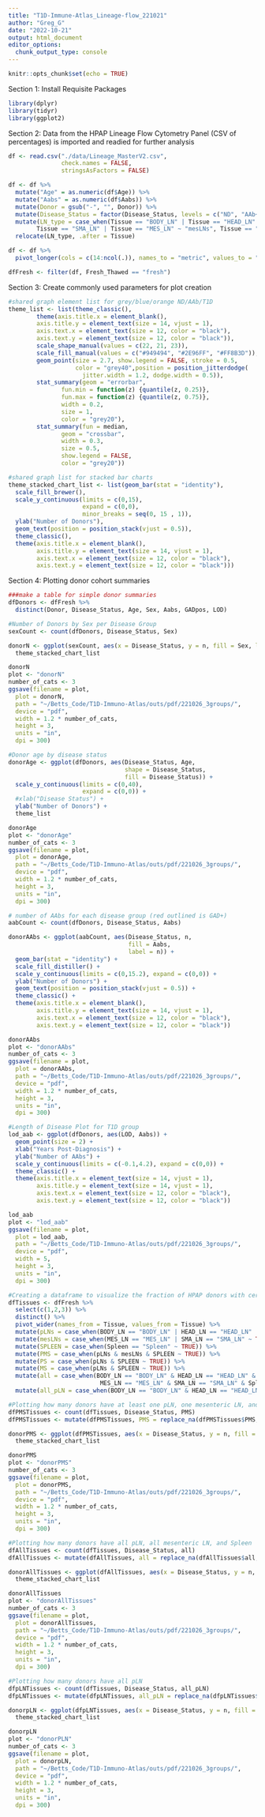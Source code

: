 ```yaml
---
title: "T1D-Immune-Atlas_Lineage-flow_221021"
author: "Greg_G"
date: "2022-10-21"
output: html_document
editor_options: 
  chunk_output_type: console
---
```


```r
knitr::opts_chunk$set(echo = TRUE)
```

Section 1: Install Requisite Packages
```r
library(dplyr)
library(tidyr)
library(ggplot2)
```

Section 2: Data from the HPAP Lineage Flow Cytometry Panel (CSV of percentages) is imported and readied for further analysis
```r
df <- read.csv("./data/Lineage_MasterV2.csv", 
               check.names = FALSE,
               stringsAsFactors = FALSE)

df <- df %>%
  mutate("Age" = as.numeric(df$Age)) %>%
  mutate("Aabs" = as.numeric(df$Aabs)) %>%
  mutate(Donor = gsub("-", "", Donor)) %>%
  mutate(Disease_Status = factor(Disease_Status, levels = c("ND", "AAb+", "T1D"))) %>%
  mutate(LN_type = case_when(Tissue == "BODY_LN" | Tissue == "HEAD_LN" | Tissue == "Tail_LN" ~ "pLNs",
        Tissue == "SMA_LN" | Tissue == "MES_LN" ~ "mesLNs", Tissue == "Spleen" ~ "Spleen")) %>%
  relocate(LN_type, .after = Tissue)

df <- df %>%
  pivot_longer(cols = c(14:ncol(.)), names_to = "metric", values_to = "percent")

dfFresh <- filter(df, Fresh_Thawed == "fresh")
```

Section 3: Create commonly used parameters for plot creation
```r
#shared graph element list for grey/blue/orange ND/AAb/T1D
theme_list <- list(theme_classic(),
        theme(axis.title.x = element_blank(),
        axis.title.y = element_text(size = 14, vjust = 1),
        axis.text.x = element_text(size = 12, color = "black"),
        axis.text.y = element_text(size = 12, color = "black")),
        scale_shape_manual(values = c(22, 21, 23)),
        scale_fill_manual(values = c("#949494", "#2E96FF", "#FF8B3D")),
        geom_point(size = 2.7, show.legend = FALSE, stroke = 0.5, 
                   color = "grey40",position = position_jitterdodge(
                     jitter.width = 1.2, dodge.width = 0.5)),
        stat_summary(geom = "errorbar",
               fun.min = function(z) {quantile(z, 0.25)},
               fun.max = function(z) {quantile(z, 0.75)},
               width = 0.2,
               size = 1,
               color = "grey20"),
        stat_summary(fun = median,
               geom = "crossbar",
               width = 0.3,
               size = 0.5,
               show.legend = FALSE,
               color = "grey20"))

#shared graph list for stacked bar charts
theme_stacked_chart_list <- list(geom_bar(stat = "identity"), 
  scale_fill_brewer(),
  scale_y_continuous(limits = c(0,15),
                     expand = c(0,0),
                     minor_breaks = seq(0, 15 , 1)),
  ylab("Number of Donors"),
  geom_text(position = position_stack(vjust = 0.5)),
  theme_classic(),
  theme(axis.title.x = element_blank(),
        axis.title.y = element_text(size = 14, vjust = 1),
        axis.text.x = element_text(size = 12, color = "black"),
        axis.text.y = element_text(size = 12, color = "black")))
```

Section 4: Plotting donor cohort summaries
```r
###make a table for simple donor summaries
dfDonors <- dfFresh %>%
  distinct(Donor, Disease_Status, Age, Sex, Aabs, GADpos, LOD)

#Number of Donors by Sex per Disease Group
sexCount <- count(dfDonors, Disease_Status, Sex)

donorN <- ggplot(sexCount, aes(x = Disease_Status, y = n, fill = Sex, label = n)) +
  theme_stacked_chart_list

donorN
plot <- "donorN"
number_of_cats <- 3
ggsave(filename = plot,
  plot = donorN,
  path = "~/Betts_Code/T1D-Immuno-Atlas/outs/pdf/221026_3groups/",
  device = "pdf",
  width = 1.2 * number_of_cats,
  height = 3,
  units = "in",
  dpi = 300)

#Donor age by disease status
donorAge <- ggplot(dfDonors, aes(Disease_Status, Age, 
                                 shape = Disease_Status, 
                                 fill = Disease_Status)) +
  scale_y_continuous(limits = c(0,40),
                     expand = c(0,0)) +
  #xlab("Disease Status") +
  ylab("Number of Donors") +
  theme_list

donorAge
plot <- "donorAge"
number_of_cats <- 3
ggsave(filename = plot,
  plot = donorAge,
  path = "~/Betts_Code/T1D-Immuno-Atlas/outs/pdf/221026_3groups/",
  device = "pdf",
  width = 1.2 * number_of_cats,
  height = 3,
  units = "in",
  dpi = 300)

# number of AAbs for each disease group (red outlined is GAD+)
aabCount <- count(dfDonors, Disease_Status, Aabs)

donorAAbs <- ggplot(aabCount, aes(Disease_Status, n,
                                  fill = Aabs,
                                  label = n)) +
  geom_bar(stat = "identity") +
  scale_fill_distiller() +
  scale_y_continuous(limits = c(0,15.2), expand = c(0,0)) +
  ylab("Number of Donors") +
  geom_text(position = position_stack(vjust = 0.5)) +
  theme_classic() +
  theme(axis.title.x = element_blank(),
        axis.title.y = element_text(size = 14, vjust = 1),
        axis.text.x = element_text(size = 12, color = "black"),
        axis.text.y = element_text(size = 12, color = "black"))

donorAAbs
plot <- "donorAAbs"
number_of_cats <- 3
ggsave(filename = plot,
  plot = donorAAbs,
  path = "~/Betts_Code/T1D-Immuno-Atlas/outs/pdf/221026_3groups/",
  device = "pdf",
  width = 1.2 * number_of_cats,
  height = 3,
  units = "in",
  dpi = 300)

#Length of Disease Plot for T1D group
lod_aab <- ggplot(dfDonors, aes(LOD, Aabs)) +
  geom_point(size = 2) +
  xlab("Years Post-Diagnosis") +
  ylab("Number of AAbs") +
  scale_y_continuous(limits = c(-0.1,4.2), expand = c(0,0)) +
  theme_classic() +
  theme(axis.title.x = element_text(size = 14, vjust = 1),
        axis.title.y = element_text(size = 14, vjust = 1),
        axis.text.x = element_text(size = 12, color = "black"),
        axis.text.y = element_text(size = 12, color = "black"))

lod_aab
plot <- "lod_aab"
ggsave(filename = plot,
  plot = lod_aab,
  path = "~/Betts_Code/T1D-Immuno-Atlas/outs/pdf/221026_3groups/",
  device = "pdf",
  width = 5,
  height = 3,
  units = "in",
  dpi = 300)

#Creating a dataframe to visualize the fraction of HPAP donors with certain tissue samples
dfTissues <- dfFresh %>%
  select(c(1,2,3)) %>%
  distinct() %>%
  pivot_wider(names_from = Tissue, values_from = Tissue) %>%
  mutate(pLNs = case_when(BODY_LN == "BODY_LN" | HEAD_LN == "HEAD_LN" | Tail_LN == "Tail_LN" ~ TRUE)) %>%
  mutate(mesLNs = case_when(MES_LN == "MES_LN" | SMA_LN == "SMA_LN" ~ TRUE)) %>%
  mutate(SPLEEN = case_when(Spleen == "Spleen" ~ TRUE)) %>%
  mutate(PMS = case_when(pLNs & mesLNs & SPLEEN ~ TRUE)) %>%
  mutate(PS = case_when(pLNs & SPLEEN ~ TRUE)) %>%
  mutate(MS = case_when(pLNs & SPLEEN ~ TRUE)) %>%
  mutate(all = case_when(BODY_LN == "BODY_LN" & HEAD_LN == "HEAD_LN" & Tail_LN == "Tail_LN" &
                          MES_LN == "MES_LN" & SMA_LN == "SMA_LN" & Spleen == "Spleen" ~ TRUE)) %>%
  mutate(all_pLN = case_when(BODY_LN == "BODY_LN" & HEAD_LN == "HEAD_LN" & Tail_LN == "Tail_LN" ~ TRUE))

#Plotting how many donors have at least one pLN, one mesenteric LN, and Spleen
dfPMSTissues <- count(dfTissues, Disease_Status, PMS)
dfPMSTissues <- mutate(dfPMSTissues, PMS = replace_na(dfPMSTissues$PMS, FALSE))

donorPMS <- ggplot(dfPMSTissues, aes(x = Disease_Status, y = n, fill = PMS, label = n)) +
  theme_stacked_chart_list

donorPMS
plot <- "donorPMS"
number_of_cats <- 3
ggsave(filename = plot,
  plot = donorPMS,
  path = "~/Betts_Code/T1D-Immuno-Atlas/outs/pdf/221026_3groups/",
  device = "pdf",
  width = 1.2 * number_of_cats,
  height = 3,
  units = "in",
  dpi = 300)

#Plotting how many donors have all pLN, all mesenteric LN, and Spleen
dfAllTissues <- count(dfTissues, Disease_Status, all)
dfAllTissues <- mutate(dfAllTissues, all = replace_na(dfAllTissues$all, FALSE))

donorAllTissues <- ggplot(dfAllTissues, aes(x = Disease_Status, y = n, fill = all, label = n)) +
  theme_stacked_chart_list

donorAllTissues
plot <- "donorAllTissues"
number_of_cats <- 3
ggsave(filename = plot,
  plot = donorAllTissues,
  path = "~/Betts_Code/T1D-Immuno-Atlas/outs/pdf/221026_3groups/",
  device = "pdf",
  width = 1.2 * number_of_cats,
  height = 3,
  units = "in",
  dpi = 300)

#Plotting how many donors have all pLN
dfpLNTissues <- count(dfTissues, Disease_Status, all_pLN)
dfpLNTissues <- mutate(dfpLNTissues, all_pLN = replace_na(dfpLNTissues$all_pLN, FALSE))

donorpLN <- ggplot(dfpLNTissues, aes(x = Disease_Status, y = n, fill = all_pLN, label = n)) +
  theme_stacked_chart_list

donorpLN
plot <- "donorPLN"
number_of_cats <- 3
ggsave(filename = plot,
  plot = donorpLN,
  path = "~/Betts_Code/T1D-Immuno-Atlas/outs/pdf/221026_3groups/",
  device = "pdf",
  width = 1.2 * number_of_cats,
  height = 3,
  units = "in",
  dpi = 300)


```


